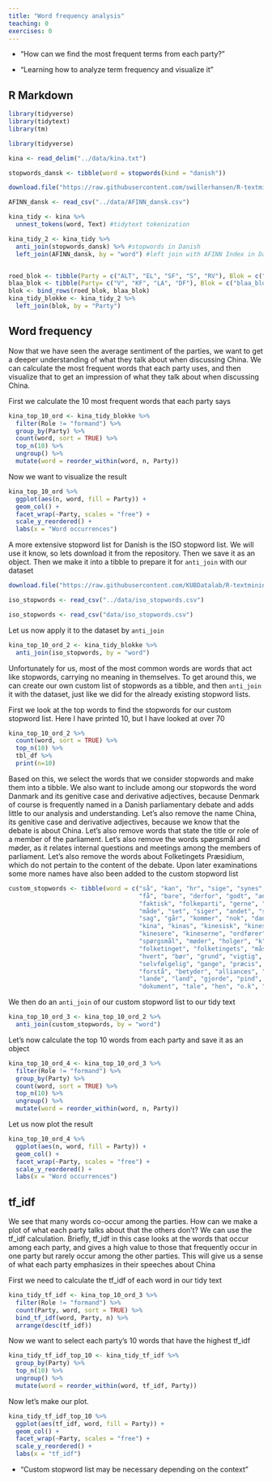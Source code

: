 ```yaml
---
title: "Word frequency analysis"
teaching: 0
exercises: 0
---
```



:::::::::::::::::::::::::::::::::::::: questions 

- "How can we find the most frequent terms from each party?"

::::::::::::::::::::::::::::::::::::::::::::::::

::::::::::::::::::::::::::::::::::::: objectives

- "Learning how to analyze term frequency and visualize it"


::::::::::::::::::::::::::::::::::::::::::::::::



## R Markdown

```r
library(tidyverse)
library(tidytext)
library(tm)
```


```r
library(tidyverse)

kina <- read_delim("../data/kina.txt")

stopwords_dansk <- tibble(word = stopwords(kind = "danish"))

download.file("https://raw.githubusercontent.com/swillerhansen/R-textmining/main/data/AFINN%20dansk.txt", "data/AFINN_dansk.txt", mode = "wb")

AFINN_dansk <- read_csv("../data/AFINN_dansk.csv")

kina_tidy <- kina %>% 
  unnest_tokens(word, Text) #tidytext tokenization

kina_tidy_2 <- kina_tidy %>% 
  anti_join(stopwords_dansk) %>% #stopwords in Danish
  left_join(AFINN_dansk, by = "word") #left join with AFINN Index in Danish


roed_blok <- tibble(Party = c("ALT", "EL", "SF", "S", "RV"), Blok = c("roed_blok"))
blaa_blok <- tibble(Party= c("V", "KF", "LA", "DF"), Blok = c("blaa_blok"))
blok <- bind_rows(roed_blok, blaa_blok)
kina_tidy_blokke <- kina_tidy_2 %>% 
  left_join(blok, by = "Party")


```

## Word frequency
Now that we have seen the average sentiment of the parties, we want to get a deeper understanding of what they talk about when discussing China. We can calculate the most frequent words that each party uses, and then visualize that to get an impression of what they talk about when discussing China.

First we calculate the 10 most frequent words that each party says

```r
kina_top_10_ord <- kina_tidy_blokke %>% 
  filter(Role != "formand") %>% 
  group_by(Party) %>% 
  count(word, sort = TRUE) %>%
  top_n(10) %>% 
  ungroup() %>% 
  mutate(word = reorder_within(word, n, Party))

```

Now we want to visualize the result

```r
kina_top_10_ord %>% 
  ggplot(aes(n, word, fill = Party)) +
  geom_col() + 
  facet_wrap(~Party, scales = "free") +
  scale_y_reordered() +
  labs(x = "Word occurrences")
```

A  more extensive stopword list for Danish is the ISO stopword list. We will use it know, so lets download it from the repository. Then we save it as an object. Then we make it into a tibble to prepare it for `anti_join` with our dataset

```r
download.file("https://raw.githubusercontent.com/KUBDatalab/R-textmining/main/data/iso_stopwords.csv", "data/iso_stopwords.csv", mode = "wb")
```

```r
iso_stopwords <- read_csv("../data/iso_stopwords.csv")
```

```r
iso_stopwords <- read_csv("data/iso_stopwords.csv")
```


Let us now apply it to the dataset by `anti_join`

```r
kina_top_10_ord_2 <- kina_tidy_blokke %>% 
  anti_join(iso_stopwords, by = "word")
```


Unfortunately for us, most of the most common words are words that act like stopwords, carrying no meaning in themselves. To get around this, we can create our own custom list of stopwords as a tibble, and then `anti_join` it with the dataset, just like we did for the already existing stopword lists.

First we look at the top words to find the stopwords for our custom stopword list. Here I have printed 10, but I have looked at over 70

```r

kina_top_10_ord_2 %>% 
  count(word, sort = TRUE) %>% 
  top_n(10) %>% 
  tbl_df %>% 
  print(n=10)
```


Based on this, we select the words that we consider stopwords and make them into a tibble. We also want to include among our stopwords the word Danmark and its genitive case and derivative adjectives, because Denmark of course is frequently named in a Danish parliamentary debate and adds little to our analysis and understanding. Let's also remove the name China, its genitive case and derivative adjectives, because we know that the debate is about China. Let's also remove words that state the title or role of a member of the parliament. Let's also remove the words spørgsmål and møder, as it relates internal questions and meetings among the members of parliament. Let's also remove the words about Folketingets Præsidium, which do not pertain to the content of the debate. Upon later examinations some more names have also been added to the custom stopword list


```r
custom_stopwords <- tibble(word = c("så", "kan", "hr", "sige", "synes", "ved", "altså", "søren", "tror", 
                                    "få", "bare", "derfor", "godt", "andre", "må", "espersen", "mener", "gøre", "helt", "dag", 
                                    "faktisk", "folkeparti", "gerne", "side", "gør", "nogen", "fordi", "hvordan", "tak",
                                    "måde", "set", "siger", "andet", "sagt", "år", "lige", "står", "tage", "nemlig", "lidt",
                                    "sag", "går", "kommer", "nok", "danmark", "danmarks", "dansk", "danske", "danskt", 
                                    "kina", "kinas", "kinesisk", "kinesiske", "kinesiskt", "kineser", "kineseren", 
                                    "kinesere", "kineserne", "ordfører", "ordføreren", "ordførerens", "ordførere", "ordførerne", 
                                    "spørgsmål", "møder", "holger", "k", "nielsen", "regering", "regeringen", "regeringens", 
                                    "folketinget", "folketingets", "måske", "forslag", "egentlig", "rigtig", "rigtigt", "rigtige", 
                                    "hvert", "bør", "grund", "vigtig", "vigtigt", "vigtige", "ting", "ønsker", "fru", "hr", 
                                    "selvfølgelig", "gange", "præcis", "sagde", "hele", "fald", "enhedslisten", "sidste", 
                                    "forstå", "betyder", "alliances", "fortsat", "venstre", "holde", "præsidium", "baseret",
                                    "lande", "land", "gjorde", "pind", "simpelt", "frem", "præsidiet", "præsidium", 
                                    "dokument", "tale", "hen", "o.k", "alverden", "angiveligt"))
```

We then do an `anti_join` of our custom stopword list to our tidy text

```r
kina_top_10_ord_3 <- kina_top_10_ord_2 %>% 
  anti_join(custom_stopwords, by = "word")
```

Let's now calculate the top 10 words from each party and save it as an object

```r
kina_top_10_ord_4 <- kina_top_10_ord_3 %>% 
  filter(Role != "formand") %>% 
  group_by(Party) %>% 
  count(word, sort = TRUE) %>%
  top_n(10) %>% 
  ungroup() %>% 
  mutate(word = reorder_within(word, n, Party))
```

Let us now plot the result

```r
kina_top_10_ord_4 %>% 
  ggplot(aes(n, word, fill = Party)) +
  geom_col() + 
  facet_wrap(~Party, scales = "free") +
  scale_y_reordered() +
  labs(x = "Word occurrences")
```

## tf_idf
We see that many words co-occur among the parties. How can we make a plot of what each party talks about that the others don't?
We can use the tf_idf calculation. Briefly, tf_idf in this case looks at the words that occur among each party, and gives a high value to those that frequently occur in one party but rarely occur among the other parties. This will give us a sense of what each party emphasizes in their speeches about China

First we need to calculate the tf_idf of each word in our tidy text
```r
kina_tidy_tf_idf <- kina_top_10_ord_3 %>% 
  filter(Role != "formand") %>% 
  count(Party, word, sort = TRUE) %>% 
  bind_tf_idf(word, Party, n) %>% 
  arrange(desc(tf_idf))
```

Now we want to select each party's 10 words that have the highest tf_idf

```r
kina_tidy_tf_idf_top_10 <- kina_tidy_tf_idf %>% 
  group_by(Party) %>% 
  top_n(10) %>% 
  ungroup() %>% 
  mutate(word = reorder_within(word, tf_idf, Party))
```


Now let's make our plot.

```r
kina_tidy_tf_idf_top_10 %>%  
  ggplot(aes(tf_idf, word, fill = Party)) +
  geom_col() +
  facet_wrap(~Party, scales = "free") +
  scale_y_reordered() +
  labs(x = "tf_idf")
```

::::::::::::::::::::::::::::::::::::: keypoints 

- "Custom stopword list may be necessary depending on the context"


::::::::::::::::::::::::::::::::::::::::::::::::
